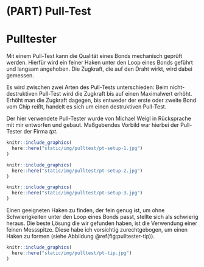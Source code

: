 # (PART) Pull-Test {#pt}

# Pulltester {#pt-pulltester}

Mit einem Pull-Test kann die Qualität eines Bonds mechanisch geprüft werden. Hierfür wird ein feiner Haken unter den Loop eines Bonds geführt und langsam angehoben. Die Zugkraft, die auf den Draht wirkt, wird dabei gemessen.

Es wird zwischen zwei Arten des Pull-Tests unterschieden: Beim nicht-destruktiven Pull-Test wird die Zugkraft bis auf einen Maximalwert erhöht. Erhöht man die Zugkraft dagegen, bis entweder der erste oder zweite Bond vom Chip reißt, handelt es sich um einen destruktiven Pull-Test.

Der hier verwendete Pull-Tester wurde von Michael Weigl in Rücksprache mit mir entworfen und gebaut. Maßgebendes Vorbild war hierbei der Pull-Tester der Firma *tpt*. 

```r
knitr::include_graphics(
  here::here("static/img/pulltest/pt-setup-1.jpg")
)
```

```r
knitr::include_graphics(
  here::here("static/img/pulltest/pt-setup-2.jpg")
)
```

```r
knitr::include_graphics(
  here::here("static/img/pulltest/pt-setup-3.jpg")
)
```

Einen geeigneten Haken zu finden, der fein genug ist, um ohne Schwierigkeiten unter den Loop eines Bonds passt, stellte sich als schwierig heraus. Die beste Lösung die wir gefunden haben, ist die Verwendung einer feinen Messspitze. Diese habe ich vorsichtig zurechtgebogen, um einen Haken zu formen (siehe Abbildung \@ref(fig:pulltester-tip)).

```r
knitr::include_graphics(
  here::here("static/img/pulltest/pt-tip.jpg")
)
```
